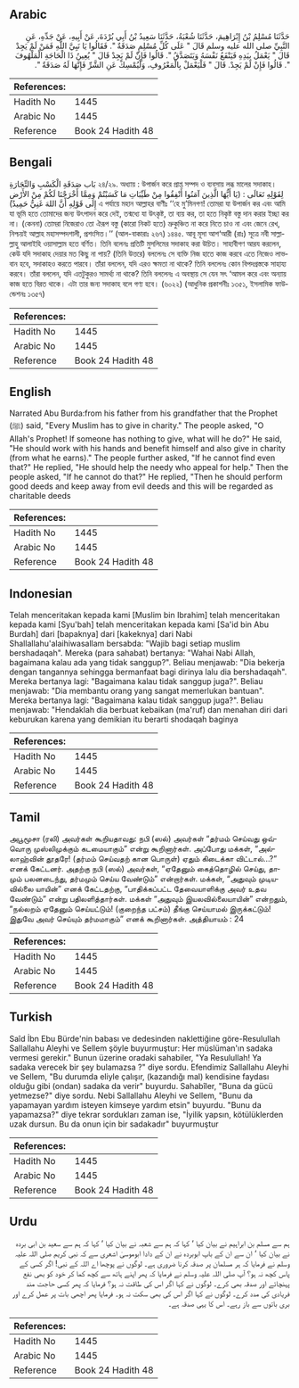 ## Arabic


<div dir="rtl" lang="ar" style={{fontSize:'larger',backgroundColor:'#f8f9fa',padding:20}}>
حَدَّثَنَا مُسْلِمُ بْنُ إِبْرَاهِيمَ، حَدَّثَنَا شُعْبَةُ، حَدَّثَنَا سَعِيدُ بْنُ أَبِي بُرْدَةَ، عَنْ أَبِيهِ، عَنْ جَدِّهِ، عَنِ النَّبِيِّ صلى الله عليه وسلم قَالَ ‏"‏ عَلَى كُلِّ مُسْلِمٍ صَدَقَةٌ ‏"‏‏.‏ فَقَالُوا يَا نَبِيَّ اللَّهِ فَمَنْ لَمْ يَجِدْ قَالَ ‏"‏ يَعْمَلُ بِيَدِهِ فَيَنْفَعُ نَفْسَهُ وَيَتَصَدَّقُ ‏"‏‏.‏ قَالُوا فَإِنْ لَمْ يَجِدْ قَالَ ‏"‏ يُعِينُ ذَا الْحَاجَةِ الْمَلْهُوفَ ‏"‏‏.‏ قَالُوا فَإِنْ لَمْ يَجِدْ‏.‏ قَالَ ‏"‏ فَلْيَعْمَلْ بِالْمَعْرُوفِ، وَلْيُمْسِكْ عَنِ الشَّرِّ فَإِنَّهَا لَهُ صَدَقَةٌ ‏"‏‏.‏
</div>
<div style={{backgroundColor:'#f8f9fa',padding:20, marginBottom: 10}}><table> <thead> <tr> <th>References:</th> <th></th> </tr> </thead> <tbody><tr><td>Hadith No</td><td>1445</td></tr><tr><td>Arabic No</td><td>1445</td></tr><tr><td>Reference</td><td>Book 24 Hadith 48</td></tr></tbody></table></div>

## Bengali


<div dir="ltr" lang="bn" style={{fontSize:'larger',backgroundColor:'#f8f9fa',padding:20}}>
بَاب صَدَقَةِ الْكَسْبِ وَالتِّجَارَةِ ২৪/২৯. অধ্যায় : উপার্জন করে প্রাপ্ত সম্পদ ও ব্যবসায় লব্ধ মালের সদাকাহ। لِقَوْلِهِ تَعَالَى : (يَا أَيُّهَا الَّذِينَ آمَنُوا أَنْفِقُوا مِنْ طَيِّبَاتِ مَا كَسَبْتُمْ وَمِمَّا أَخْرَجْنَا لَكُمْ مِنْ الأَرْضِ إِلَى قَوْلِهِ أَنَّ اللهَ غَنِيٌّ حَمِيدٌ) এ পর্যায়ে মহান আল্লাহর বাণীঃ ‘‘হে মু’মিনগণ! তোমরা যা উপার্জন কর এবং আমি যা ভূমি হতে তোমাদের জন্য উৎপাদন করে দেই, তন্মধ্যে যা উৎকৃষ্ট, তা ব্যয় কর, তা হতে নিকৃষ্ট বস্তু দান করার ইচ্ছা কর না। (কেননা) তোমরা নিজেরাও তো ঐরূপ বস্তু (কারো নিকট হতে) ভ্রুকুঞ্চিত না করে নিতে চাও না এবং জেনে রেখ, নিশ্চয়ই আল্লাহ মহাসম্পদশালী, প্রশংসিত।’’ (আল-বাকারাঃ ২৬৭) ১৪৪৫. আবূ মূসা আশ‘আরী (রাঃ) সূত্রে নবী সাল্লাল্লাহু আলাইহি ওয়াসাল্লাম হতে বর্ণিত। তিনি বলেনঃ প্রতিটি মুসলিমের সদাকাহ করা উচিত। সাহাবীগণ আরয করলেন, কেউ যদি সদাকাহ দেয়ার মত কিছু না পায়? (তিনি উত্তরে) বললেনঃ সে ব্যক্তি নিজ হাতে কাজ করবে এতে নিজেও লাভবান হবে, সদাকাহও করতে পারবে। তাঁরা বললেন, যদি এরও ক্ষমতা না থাকে? তিনি বললেনঃ কোন বিপদগ্রস্তকে সাহায্য করবে। তাঁরা বললেন, যদি এতটুকুরও সামর্থ্য না থাকে? তিনি বললেনঃ এ অবস্থায় সে যেন সৎ ‘আমল করে এবং অন্যায় কাজ হতে বিরত থাকে। এটা তার জন্য সদাকাহ বলে গণ্য হবে। (৬০২২) (আধুনিক প্রকাশনীঃ ১৩৫১, ইসলামিক ফাউন্ডেশনঃ ১৩৫৭)
</div>
<div style={{backgroundColor:'#f8f9fa',padding:20, marginBottom: 10}}><table> <thead> <tr> <th>References:</th> <th></th> </tr> </thead> <tbody><tr><td>Hadith No</td><td>1445</td></tr><tr><td>Arabic No</td><td>1445</td></tr><tr><td>Reference</td><td>Book 24 Hadith 48</td></tr></tbody></table></div>

## English


<div dir="ltr" lang="en" style={{fontSize:'larger',backgroundColor:'#f8f9fa',padding:20}}>
Narrated Abu Burda:from his father from his grandfather that the Prophet (ﷺ) said, "Every Muslim has to give in charity." The people asked, "O Allah's Prophet! If someone has nothing to give, what will he do?" He said, "He should work with his hands and benefit himself and also give in charity (from what he earns)." The people further asked, "If he cannot find even that?" He replied, "He should help the needy who appeal for help." Then the people asked, "If he cannot do that?" He replied, "Then he should perform good deeds and keep away from evil deeds and this will be regarded as charitable deeds
</div>
<div style={{backgroundColor:'#f8f9fa',padding:20, marginBottom: 10}}><table> <thead> <tr> <th>References:</th> <th></th> </tr> </thead> <tbody><tr><td>Hadith No</td><td>1445</td></tr><tr><td>Arabic No</td><td>1445</td></tr><tr><td>Reference</td><td>Book 24 Hadith 48</td></tr></tbody></table></div>

## Indonesian


<div dir="ltr" lang="id" style={{fontSize:'larger',backgroundColor:'#f8f9fa',padding:20}}>
Telah menceritakan kepada kami [Muslim bin Ibrahim] telah menceritakan kepada kami [Syu'bah] telah menceritakan kepada kami [Sa'id bin Abu Burdah] dari [bapaknya] dari [kakeknya] dari Nabi Shallallahu'alaihiwasallam bersabda: "Wajib bagi setiap muslim bershadaqah". Mereka (para sahabat) bertanya: "Wahai Nabi Allah, bagaimana kalau ada yang tidak sanggup?". Beliau menjawab: "Dia bekerja dengan tangannya sehingga bermanfaat bagi dirinya lalu dia bershadaqah". Mereka bertanya lagi: "Bagaimana kalau tidak sanggup juga?". Beliau menjawab: "Dia membantu orang yang sangat memerlukan bantuan". Mereka bertanya lagi: "Bagaimana kalau tidak sanggup juga?". Beliau menjawab: "Hendaklah dia berbuat kebaikan (ma'ruf) dan menahan diri dari keburukan karena yang demikian itu berarti shodaqah baginya
</div>
<div style={{backgroundColor:'#f8f9fa',padding:20, marginBottom: 10}}><table> <thead> <tr> <th>References:</th> <th></th> </tr> </thead> <tbody><tr><td>Hadith No</td><td>1445</td></tr><tr><td>Arabic No</td><td>1445</td></tr><tr><td>Reference</td><td>Book 24 Hadith 48</td></tr></tbody></table></div>

## Tamil


<div dir="ltr" lang="ta" style={{fontSize:'larger',backgroundColor:'#f8f9fa',padding:20}}>
அபூமூசா (ரலி) அவர்கள் கூறியதாவது: நபி (ஸல்) அவர்கள் “தர்மம் செய்வது ஒவ்வொரு முஸ்லிமுக்கும் கடமையாகும்” என்று கூறினார்கள். அப்போது மக்கள், “அல்லாஹ்வின் தூதரே! (தர்மம் செய்வதற் கான பொருள்) ஏதும் கிடைக்கா விட்டால்...?” எனக் கேட்டனர். அதற்கு நபி (ஸல்) அவர்கள், “ஏதேனும் கைத்தொழில் செய்து, தாமும் பலனடைந்து, தர்மமும் செய்ய வேண்டும்” என்றார்கள். மக்கள், “அதுவும் முடியவில்லை யாயின்” எனக் கேட்டதற்கு, “பாதிக்கப்பட்ட தேவையாளிக்கு அவர் உதவ வேண்டும்” என்று பதிலளித்தார்கள். மக்கள் “அதுவும் இயலவில்லையாயின்” என்றதும், “நல்லறம் ஏதேனும் செய்யட்டும்! (குறைந்த பட்சம்) தீங்கு செய்யாமல் இருக்கட்டும்! இதுவே அவர் செய்யும் தர்மமாகும்” எனக் கூறினார்கள். அத்தியாயம் : 24
</div>
<div style={{backgroundColor:'#f8f9fa',padding:20, marginBottom: 10}}><table> <thead> <tr> <th>References:</th> <th></th> </tr> </thead> <tbody><tr><td>Hadith No</td><td>1445</td></tr><tr><td>Arabic No</td><td>1445</td></tr><tr><td>Reference</td><td>Book 24 Hadith 48</td></tr></tbody></table></div>

## Turkish


<div dir="ltr" lang="tr" style={{fontSize:'larger',backgroundColor:'#f8f9fa',padding:20}}>
Saîd İbn Ebu Bürde'nin babası ve dedesinden naklettiğine göre-Resulullah Sallallahu Aleyhi ve Sellem şöyle buyurmuştur: Her müslüman'ın sadaka vermesi gerekir." Bunun üzerine oradaki sahabiler, "Ya Resulullah! Ya sadaka verecek bir şey bulamazsa ?" diye sordu. Efendimiz Sallallahu Aleyhi ve Sellem, "Bu durumda eliyle çalışır, (kazandığı mal) kendisine faydası olduğu gibi (ondan) sadaka da verir" buyurdu. Sahabîler, "Buna da gücü yetmezse?" diye sordu. Nebi Sallallahu Aleyhi ve Sellem, "Bunu da yapamayan yardım isteyen kimseye yardım etsin" buyurdu. "Bunu da yapamazsa?" diye tekrar sordukları zaman ise, "İyilik yapsın, kötülüklerden uzak dursun. Bu da onun için bir sadakadır" buyurmuştur
</div>
<div style={{backgroundColor:'#f8f9fa',padding:20, marginBottom: 10}}><table> <thead> <tr> <th>References:</th> <th></th> </tr> </thead> <tbody><tr><td>Hadith No</td><td>1445</td></tr><tr><td>Arabic No</td><td>1445</td></tr><tr><td>Reference</td><td>Book 24 Hadith 48</td></tr></tbody></table></div>

## Urdu


<div dir="rtl" lang="ur" style={{fontSize:'larger',backgroundColor:'#f8f9fa',padding:20}}>
ہم سے مسلم بن ابراہیم نے بیان کیا ‘ کہا کہ ہم سے شعبہ نے بیان کیا ‘ کہا کہ ہم سے سعید بن ابی بردہ نے بیان کیا ‘ ان سے ان کے باپ ابوبردہ نے ان کے دادا ابوموسیٰ اشعری سے کہ نبی کریم صلی اللہ علیہ وسلم نے فرمایا کہ ہر مسلمان پر صدقہ کرنا ضروری ہے۔ لوگوں نے پوچھا اے اللہ کے نبی! اگر کسی کے پاس کچھ نہ ہو؟ آپ صلی اللہ علیہ وسلم نے فرمایا کہ پھر اپنے ہاتھ سے کچھ کما کر خود کو بھی نفع پہنچائے اور صدقہ بھی کرے۔ لوگوں نے کہا اگر اس کی طاقت نہ ہو؟ فرمایا کہ پھر کسی حاجت مند فریادی کی مدد کرے۔ لوگوں نے کہا اگر اس کی بھی سکت نہ ہو۔ فرمایا پھر اچھی بات پر عمل کرے اور بری باتوں سے باز رہے۔ اس کا یہی صدقہ ہے۔
</div>
<div style={{backgroundColor:'#f8f9fa',padding:20, marginBottom: 10}}><table> <thead> <tr> <th>References:</th> <th></th> </tr> </thead> <tbody><tr><td>Hadith No</td><td>1445</td></tr><tr><td>Arabic No</td><td>1445</td></tr><tr><td>Reference</td><td>Book 24 Hadith 48</td></tr></tbody></table></div>